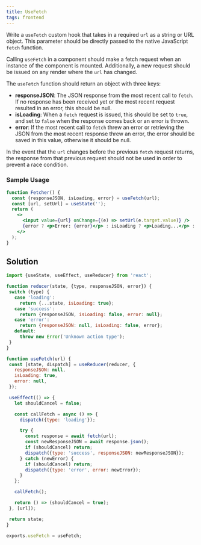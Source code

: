 ```yaml
---
title: UseFetch 
tags: frontend 
---
```


Write a `useFetch` custom hook that takes in a required `url` as a string or URL object. This parameter should be directly passed to the native JavaScript `fetch` function.

Calling `useFetch` in a component should make a fetch request when an instance of the component is mounted. Additionally, a new request should be issued on any render where the `url` has changed.

The `useFetch` function should return an object with three keys:

- **responseJSON**: The JSON response from the most recent call to `fetch`. If no response has been received yet or the most recent request resulted in an error, this should be null.
- **isLoading**: When a `fetch` request is issued, this should be set to `true`, and set to `false` when the response comes back or an error is thrown.
- **error**: If the most recent call to `fetch` threw an error or retrieving the JSON from the most recent response threw an error, the error should be saved in this value, otherwise it should be null.

In the event that the `url` changes before the previous `fetch` request returns, the response from that previous request should not be used in order to prevent a race condition.

### Sample Usage

```jsx
function Fetcher() {
  const {responseJSON, isLoading, error} = useFetch(url);
  const [url, setUrl] = useState('');
  return (
    <>
      <input value={url} onChange={(e) => setUrl(e.target.value)} />
      {error ? <p>Error: {error}</p> : isLoading ? <p>Loading...</p> : <p>Response: {responseJSON}</p>}
    </>
  );
}
```
 
 
 ## Solution

 ```javascript
 import {useState, useEffect, useReducer} from 'react';

function reducer(state, {type, responseJSON, error}) {
  switch (type) {
    case 'loading':
      return {...state, isLoading: true};
    case 'success':
      return {responseJSON, isLoading: false, error: null};
    case 'error':
      return {responseJSON: null, isLoading: false, error};
    default:
      throw new Error('Unknown action type');
  }
}

function useFetch(url) {
  const [state, dispatch] = useReducer(reducer, {
    responseJSON: null,
    isLoading: true,
    error: null,
  });

  useEffect(() => {
    let shouldCancel = false;

    const callFetch = async () => {
      dispatch({type: 'loading'});

      try {
        const response = await fetch(url);
        const newResponseJSON = await response.json();
        if (shouldCancel) return;
        dispatch({type: 'success', responseJSON: newResponseJSON});
      } catch (newError) {
        if (shouldCancel) return;
        dispatch({type: 'error', error: newError});
      }
    };

    callFetch();

    return () => (shouldCancel = true);
  }, [url]);

  return state;
}

exports.useFetch = useFetch;
```